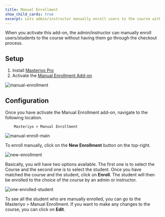 ```yaml
---
title: Manual Enrollment
show_child_cards: true
excerpt: Lets admin/instructor manually enroll users to the course without having to go through the checkout process.
---
```


When you activate this add-on, the admin/instructor can manually enroll users/students to the course without having them go through the checkout process.

## Setup

1. Install [Masteriyo Pro](https://docs.masteriyo.com/getting-started/installation#installing-masteriyo-lms-pro-version)
2. Activate the [Manual Enrollment Add-on](https://docs.masteriyo.com/premium-addons/activate-masteriyo-premium-addons)

![manual-enrollment](https://github.com/Masteriyo/masteriyo-docs/assets/75772539/b4b206f2-6730-4c51-a2a9-e5fb32fae600)


## Configuration

Once you have activate the Manual Enrollment add-on, navigate to the following location.

        Masteriyo > Manual Enrollment


![manual-enroll-main](https://github-production-user-asset-6210df.s3.amazonaws.com/75772539/257095309-2555b6ed-3efe-4ffc-9ba3-cfcadcd88e75.png?X-Amz-Algorithm=AWS4-HMAC-SHA256&X-Amz-Credential=AKIAIWNJYAX4CSVEH53A%2F20230801%2Fus-east-1%2Fs3%2Faws4_request&X-Amz-Date=20230801T154007Z&X-Amz-Expires=300&X-Amz-Signature=81a727cc57f11e0528680e273dc6a695967fa93342eb4a1dd9b24b02b0317234&X-Amz-SignedHeaders=host&actor_id=75772539&key_id=0&repo_id=465576726)

To enroll manually, click on the **New Enrollment** button on the top-right.

![new-enrollment](https://github.com/Masteriyo/masteriyo-docs/assets/75772539/29ed0e91-6450-451e-bc44-4c46a2c20fb5)

Basically, you will have two options available. The first one is to select the Course and the second one is to select the student. Once you have matched the course and the student, click on **Enroll**. The student will then be enrolled to the choice of the course by an admin or instructor.

![one-enrolled-student](https://github-production-user-asset-6210df.s3.amazonaws.com/75772539/257096172-f304fdb2-9010-4831-a8c4-e48e4c3ecdc2.png?X-Amz-Algorithm=AWS4-HMAC-SHA256&X-Amz-Credential=AKIAIWNJYAX4CSVEH53A%2F20230801%2Fus-east-1%2Fs3%2Faws4_request&X-Amz-Date=20230801T154113Z&X-Amz-Expires=300&X-Amz-Signature=6a30ae540f00048cf5f79f014b088bce9f417b3f66e7e5af3892a7720c29fef6&X-Amz-SignedHeaders=host&actor_id=75772539&key_id=0&repo_id=465576726)


To see all the student who are manually enrolled, you can go to the Masteriyo > Manual Enrollment. If you want to make any changes to the course, you can click on **Edit**.
